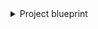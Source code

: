 <details>
<summary>Project blueprint</summary>

```json showLineNumbers
{
    "identifier": "bitbucketProject",
    "description": "A software catalog to represent Bitbucket project",
    "title": "Bitbucket Project",
    "icon": "BitBucket",
    "schema": {
      "properties": {
        "private": {
          "icon": "DefaultProperty",
          "title": "Private",
          "type": "boolean"
        },
        "description": {
          "title": "Description",
          "type": "string",
          "icon": "DefaultProperty"
        },
        "type": {
          "icon": "DefaultProperty",
          "title": "Type",
          "type": "string"
        },
        "url": {
          "title": "Url",
          "icon": "DefaultProperty",
          "type": "string"
        }
      },
      "required": []
    },
    "mirrorProperties": {},
    "calculationProperties": {},
    "relations": {}
  }
```

</details>
